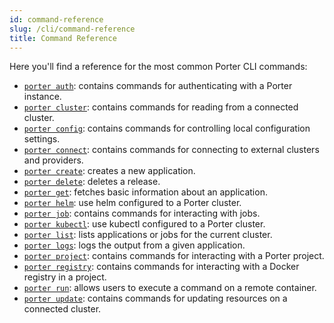 ```yaml
---
id: command-reference
slug: /cli/command-reference
title: Command Reference
---
```


Here you'll find a reference for the most common Porter CLI commands:

- [`porter auth`](/cli/command-reference/porter-auth): contains commands for authenticating with a Porter instance.
- [`porter cluster`](/cli/command-reference/porter-cluster): contains commands for reading from a connected cluster.
- [`porter config`](/cli/command-reference/porter-config): contains commands for controlling local configuration settings.
- [`porter connect`](/cli/command-reference/porter-connect): contains commands for connecting to external clusters and providers.
- [`porter create`](/cli/command-reference/porter-create): creates a new application.
- [`porter delete`](/cli/command-reference/porter-delete): deletes a release.
- [`porter get`](/cli/command-reference/porter-get): fetches basic information about an application.
- [`porter helm`](/cli/command-reference/porter-helm): use helm configured to a Porter cluster.
- [`porter job`](/cli/command-reference/porter-job): contains commands for interacting with jobs.
- [`porter kubectl`](/cli/command-reference/porter-kubectl): use kubectl configured to a Porter cluster.
- [`porter list`](/cli/command-reference/porter-list): lists applications or jobs for the current cluster.
- [`porter logs`](/cli/command-reference/porter-logs): logs the output from a given application.
- [`porter project`](/cli/command-reference/porter-project): contains commands for interacting with a Porter project.
- [`porter registry`](/cli/command-reference/porter-registry): contains commands for interacting with a Docker registry in a project.
- [`porter run`](/cli/command-reference/porter-run): allows users to execute a command on a remote container.
- [`porter update`](/cli/command-reference/porter-update): contains commands for updating resources on a connected cluster.
